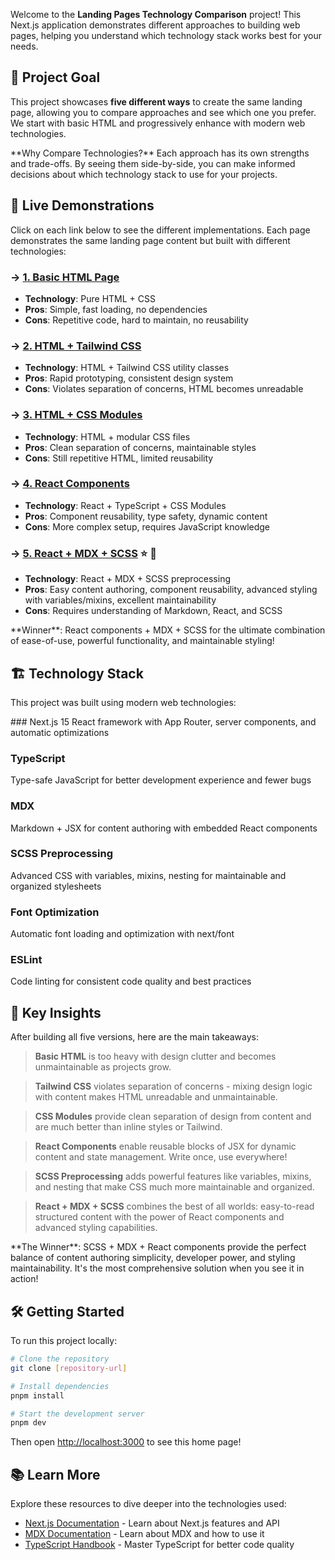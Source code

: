 Welcome to the **Landing Pages Technology Comparison** project! This Next.js application demonstrates different approaches to building web pages, helping you understand which technology stack works best for your needs.

## 🎯 Project Goal

This project showcases **five different ways** to create the same landing page, allowing you to compare approaches and see which one you prefer. We start with basic HTML and progressively enhance with modern web technologies.

<InfoBox>
  **Why Compare Technologies?** Each approach has its own strengths and
  trade-offs. By seeing them side-by-side, you can make informed decisions about
  which technology stack to use for your projects.
</InfoBox>

## 🚀 Live Demonstrations

Click on each link below to see the different implementations. Each page demonstrates the same landing page content but built with different technologies:

### → [**1. Basic HTML Page**](http://localhost:3000/html/comparison1.html)

- **Technology**: Pure HTML + CSS
- **Pros**: Simple, fast loading, no dependencies
- **Cons**: Repetitive code, hard to maintain, no reusability

### → [**2. HTML + Tailwind CSS**](http://localhost:3000/html/comparison2.html)

- **Technology**: HTML + Tailwind CSS utility classes
- **Pros**: Rapid prototyping, consistent design system
- **Cons**: Violates separation of concerns, HTML becomes unreadable

### → [**3. HTML + CSS Modules**](http://localhost:3000/html/comparison3/index.html)

- **Technology**: HTML + modular CSS files
- **Pros**: Clean separation of concerns, maintainable styles
- **Cons**: Still repetitive HTML, limited reusability

### → [**4. React Components**](http://localhost:3000/comparison4)

- **Technology**: React + TypeScript + CSS Modules
- **Pros**: Component reusability, type safety, dynamic content
- **Cons**: More complex setup, requires JavaScript knowledge

### → [**5. React + MDX + SCSS**](http://localhost:3000/comparison5) ⭐ 🔗

- **Technology**: React + MDX + SCSS preprocessing
- **Pros**: Easy content authoring, component reusability, advanced styling with variables/mixins, excellent maintainability
- **Cons**: Requires understanding of Markdown, React, and SCSS

<SuccessBox>
  **Winner**: React components + MDX + SCSS for the ultimate combination of
  ease-of-use, powerful functionality, and maintainable styling!
</SuccessBox>

## 🏗️ Technology Stack

This project was built using modern web technologies:

<FeaturesGrid flavour="default">
  ### Next.js 15
  React framework with App Router, server components, and automatic optimizations

  ### TypeScript
  Type-safe JavaScript for better development experience and fewer bugs

  ### MDX
  Markdown + JSX for content authoring with embedded React components

  ### SCSS Preprocessing
  Advanced CSS with variables, mixins, nesting for maintainable and organized stylesheets

  ### Font Optimization
  Automatic font loading and optimization with next/font

  ### ESLint
  Code linting for consistent code quality and best practices
</FeaturesGrid>

## 💭 Key Insights

After building all five versions, here are the main takeaways:

> **Basic HTML** is too heavy with design clutter and becomes unmaintainable as projects grow.

> **Tailwind CSS** violates separation of concerns - mixing design logic with content makes HTML unreadable and unmaintainable.

> **CSS Modules** provide clean separation of design from content and are much better than inline styles or Tailwind.

> **React Components** enable reusable blocks of JSX for dynamic content and state management. Write once, use everywhere!

> **SCSS Preprocessing** adds powerful features like variables, mixins, and nesting that make CSS much more maintainable and organized.

> **React + MDX + SCSS** combines the best of all worlds: easy-to-read structured content with the power of React components and advanced styling capabilities.

<HighlightBox>
  **The Winner**: SCSS + MDX + React components provide the perfect balance of
  content authoring simplicity, developer power, and styling maintainability.
  It's the most comprehensive solution when you see it in action!
</HighlightBox>

## 🛠️ Getting Started

To run this project locally:

```bash
# Clone the repository
git clone [repository-url]

# Install dependencies
pnpm install

# Start the development server
pnpm dev
```

Then open [http://localhost:3000](http://localhost:3000) to see this home page!

## 📚 Learn More

Explore these resources to dive deeper into the technologies used:

- [Next.js Documentation](https://nextjs.org/docs) - Learn about Next.js features and API
- [MDX Documentation](https://mdxjs.com/) - Learn about MDX and how to use it
- [TypeScript Handbook](https://www.typescriptlang.org/docs/) - Master TypeScript for better code quality

<CTA
  title="Ready to Explore?"
  description="Start with the basic HTML page and work your way up to see the evolution of web development approaches."
  buttonText="Start Comparison"
  buttonHref="/html/comparison1.html"
/>
